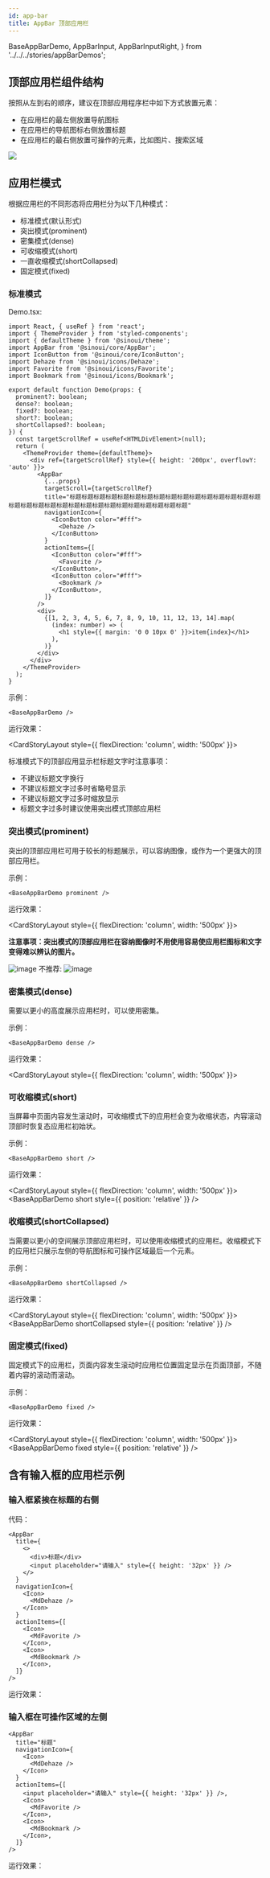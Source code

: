 ```yaml
---
id: app-bar
title: AppBar 顶部应用栏
---
```


  BaseAppBarDemo,
  AppBarInput,
  AppBarInputRight,
} from '../../../stories/appBarDemos';

## 顶部应用栏组件结构

按照从左到右的顺序，建议在顶部应用程序栏中如下方式放置元素：

- 在应用栏的最左侧放置导航图标
- 在应用栏的导航图标右侧放置标题
- 在应用栏的最右侧放置可操作的元素，比如图片、搜索区域

![](../../static/img/appBar.jpg)

## 应用栏模式

根据应用栏的不同形态将应用栏分为以下几种模式：

- 标准模式(默认形式)
- 突出模式(prominent)
- 密集模式(dense)
- 可收缩模式(short)
- 一直收缩模式(shortCollapsed)
- 固定模式(fixed)

### 标准模式

Demo.tsx:

```tsx
import React, { useRef } from 'react';
import { ThemeProvider } from 'styled-components';
import { defaultTheme } from '@sinoui/theme';
import AppBar from '@sinoui/core/AppBar';
import IconButton from '@sinoui/core/IconButton';
import Dehaze from '@sinoui/icons/Dehaze';
import Favorite from '@sinoui/icons/Favorite';
import Bookmark from '@sinoui/icons/Bookmark';

export default function Demo(props: {
  prominent?: boolean;
  dense?: boolean;
  fixed?: boolean;
  short?: boolean;
  shortCollapsed?: boolean;
}) {
  const targetScrollRef = useRef<HTMLDivElement>(null);
  return (
    <ThemeProvider theme={defaultTheme}>
      <div ref={targetScrollRef} style={{ height: '200px', overflowY: 'auto' }}>
        <AppBar
          {...props}
          targetScroll={targetScrollRef}
          title="标题标题标题标题标题标题标题标题标题标题标题标题标题标题标题标题标题标题标题标题标题标题标题标题标题标题标题标题标题标题标题"
          navigationIcon={
            <IconButton color="#fff">
              <Dehaze />
            </IconButton>
          }
          actionItems={[
            <IconButton color="#fff">
              <Favorite />
            </IconButton>,
            <IconButton color="#fff">
              <Bookmark />
            </IconButton>,
          ]}
        />
        <div>
          {[1, 2, 3, 4, 5, 6, 7, 8, 9, 10, 11, 12, 13, 14].map(
            (index: number) => (
              <h1 style={{ margin: '0 0 10px 0' }}>item{index}</h1>
            ),
          )}
        </div>
      </div>
    </ThemeProvider>
  );
}
```

示例：

```tsx
<BaseAppBarDemo />
```

运行效果：

<CardStoryLayout style={{ flexDirection: 'column', width: '500px' }}>
  <BaseAppBarDemo />
</CardStoryLayout>

标准模式下的顶部应用显示栏标题文字时注意事项：

- 不建议标题文字换行
- 不建议标题文字过多时省略号显示
- 不建议标题文字过多时缩放显示
- 标题文字过多时建议使用突出模式顶部应用栏

### 突出模式(prominent)

突出的顶部应用栏可用于较长的标题展示，可以容纳图像，或作为一个更强大的顶部应用栏。

示例：

```tsx
<BaseAppBarDemo prominent />
```

运行效果：

<CardStoryLayout style={{ flexDirection: 'column', width: '500px' }}>
  <BaseAppBarDemo prominent />
</CardStoryLayout>

**注意事项：突出模式的顶部应用栏在容纳图像时不用使用容易使应用栏图标和文字变得难以辨认的图片。**

![image](../../static/img/appBar1.png)
不推荐:
![image](../../static/img/appBar2.png)

### 密集模式(dense)

需要以更小的高度展示应用栏时，可以使用密集。

示例：

```tsx
<BaseAppBarDemo dense />
```

运行效果：

<CardStoryLayout style={{ flexDirection: 'column', width: '500px' }}>
  <BaseAppBarDemo dense />
</CardStoryLayout>

### 可收缩模式(short)

当屏幕中页面内容发生滚动时，可收缩模式下的应用栏会变为收缩状态，内容滚动顶部时恢复态应用栏初始状。

示例：

```tsx
<BaseAppBarDemo short />
```

运行效果：

<CardStoryLayout style={{ flexDirection: 'column', width: '500px' }}>
  <BaseAppBarDemo short style={{ position: 'relative' }} />
</CardStoryLayout>

### 收缩模式(shortCollapsed)

当需要以更小的空间展示顶部应用栏时，可以使用收缩模式的应用栏。收缩模式下的应用栏只展示左侧的导航图标和可操作区域最后一个元素。

示例：

```tsx
<BaseAppBarDemo shortCollapsed />
```

运行效果：

<CardStoryLayout style={{ flexDirection: 'column', width: '500px' }}>
  <BaseAppBarDemo shortCollapsed style={{ position: 'relative' }} />
</CardStoryLayout>

### 固定模式(fixed)

固定模式下的应用栏，页面内容发生滚动时应用栏位置固定显示在页面顶部，不随着内容的滚动而滚动。

示例：

```tsx
<BaseAppBarDemo fixed />
```

运行效果：

<CardStoryLayout style={{ flexDirection: 'column', width: '500px' }}>
  <BaseAppBarDemo fixed style={{ position: 'relative' }} />
</CardStoryLayout>

## 含有输入框的应用栏示例

### 输入框紧挨在标题的右侧

代码：

```tsx
<AppBar
  title={
    <>
      <div>标题</div>
      <input placeholder="请输入" style={{ height: '32px' }} />
    </>
  }
  navigationIcon={
    <Icon>
      <MdDehaze />
    </Icon>
  }
  actionItems={[
    <Icon>
      <MdFavorite />
    </Icon>,
    <Icon>
      <MdBookmark />
    </Icon>,
  ]}
/>
```

运行效果：

<CardStoryLayout>
  <AppBarInput />
</CardStoryLayout>

### 输入框在可操作区域的左侧

```tsx
<AppBar
  title="标题"
  navigationIcon={
    <Icon>
      <MdDehaze />
    </Icon>
  }
  actionItems={[
    <input placeholder="请输入" style={{ height: '32px' }} />,
    <Icon>
      <MdFavorite />
    </Icon>,
    <Icon>
      <MdBookmark />
    </Icon>,
  ]}
/>
```

运行效果：

<CardStoryLayout>
  <AppBarInputRight />
</CardStoryLayout>
